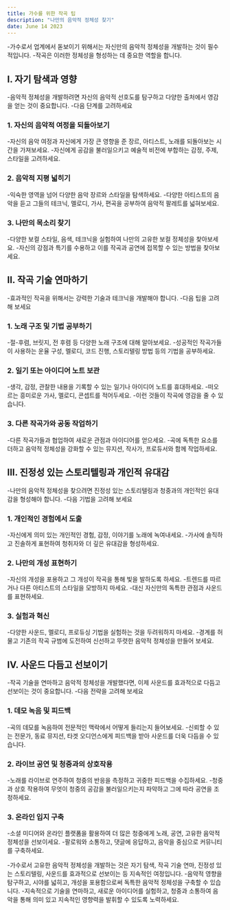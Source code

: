```yaml
---
title: 가수를 위한 작곡 팁
description: "나만의 음악적 정체성 찾기"
date: June 14 2023
---
```



-가수로서 업계에서 돋보이기 위해서는 자신만의 음악적 정체성을 개발하는 것이 필수적입니다. 
-작곡은 이러한 정체성을 형성하는 데 중요한 역할을 합니다.

## I. 자기 탐색과 영향
-음악적 정체성을 개발하려면 자신의 음악적 선호도를 탐구하고 다양한 출처에서 영감을 얻는 것이 중요합니다. 
-다음 단계를 고려하세요

### 1. 자신의 음악적 여정을 되돌아보기
-자신의 음악 여정과 자신에게 가장 큰 영향을 준 장르, 아티스트, 노래를 되돌아보는 시간을 가져보세요.
-자신에게 공감을 불러일으키고 예술적 비전에 부합하는 감정, 주제, 스타일을 고려하세요.
### 2. 음악적 지평 넓히기
-익숙한 영역을 넘어 다양한 음악 장르와 스타일을 탐색하세요.
-다양한 아티스트의 음악을 듣고 그들의 테크닉, 멜로디, 가사, 편곡을 공부하여 음악적 팔레트를 넓혀보세요.
### 3. 나만의 목소리 찾기
-다양한 보컬 스타일, 음색, 테크닉을 실험하여 나만의 고유한 보컬 정체성을 찾아보세요.
-자신의 강점과 특기를 수용하고 이를 작곡과 공연에 접목할 수 있는 방법을 찾아보세요.
## II. 작곡 기술 연마하기
-효과적인 작곡을 위해서는 강력한 기술과 테크닉을 개발해야 합니다. 
-다음 팁을 고려해 보세요

### 1. 노래 구조 및 기법 공부하기
-절-후렴, 브릿지, 전 후렴 등 다양한 노래 구조에 대해 알아보세요.
-성공적인 작곡가들이 사용하는 운율 구성, 멜로디, 코드 진행, 스토리텔링 방법 등의 기법을 공부하세요.
### 2. 일기 또는 아이디어 노트 보관
-생각, 감정, 관찰한 내용을 기록할 수 있는 일기나 아이디어 노트를 휴대하세요.
-떠오르는 흥미로운 가사, 멜로디, 콘셉트를 적어두세요. 
-이런 것들이 작곡에 영감을 줄 수 있습니다.
### 3. 다른 작곡가와 공동 작업하기
-다른 작곡가들과 협업하여 새로운 관점과 아이디어를 얻으세요.
-곡에 독특한 요소를 더하고 음악적 정체성을 강화할 수 있는 뮤지션, 작사가, 프로듀서와 함께 작업하세요.
## III. 진정성 있는 스토리텔링과 개인적 유대감
-나만의 음악적 정체성을 찾으려면 진정성 있는 스토리텔링과 청중과의 개인적인 유대감을 형성해야 합니다. 
-다음 기법을 고려해 보세요

### 1. 개인적인 경험에서 도출
-자신에게 의미 있는 개인적인 경험, 감정, 이야기를 노래에 녹여내세요.
-가사에 솔직하고 진솔하게 표현하여 청취자와 더 깊은 유대감을 형성하세요.
### 2. 나만의 개성 표현하기
-자신의 개성을 포용하고 그 개성이 작곡을 통해 빛을 발하도록 하세요.
-트렌드를 따르거나 다른 아티스트의 스타일을 모방하지 마세요. 
-대신 자신만의 독특한 관점과 사운드를 표현하세요.
### 3. 실험과 혁신
-다양한 사운드, 멜로디, 프로듀싱 기법을 실험하는 것을 두려워하지 마세요.
-경계를 허물고 기존의 작곡 규범에 도전하여 신선하고 뚜렷한 음악적 정체성을 만들어 보세요.
## IV. 사운드 다듬고 선보이기
-작곡 기술을 연마하고 음악적 정체성을 개발했다면, 이제 사운드를 효과적으로 다듬고 선보이는 것이 중요합니다. 
-다음 전략을 고려해 보세요

### 1. 데모 녹음 및 피드백
-곡의 데모를 녹음하여 전문적인 맥락에서 어떻게 들리는지 들어보세요.
-신뢰할 수 있는 전문가, 동료 뮤지션, 타겟 오디언스에게 피드백을 받아 사운드를 더욱 다듬을 수 있습니다.
### 2. 라이브 공연 및 청중과의 상호작용
-노래를 라이브로 연주하여 청중의 반응을 측정하고 귀중한 피드백을 수집하세요.
-청중과 상호 작용하여 무엇이 청중의 공감을 불러일으키는지 파악하고 그에 따라 공연을 조정하세요.
### 3. 온라인 입지 구축
-소셜 미디어와 온라인 플랫폼을 활용하여 더 많은 청중에게 노래, 공연, 고유한 음악적 정체성을 선보이세요.
-팔로워와 소통하고, 댓글에 응답하고, 음악을 중심으로 커뮤니티를 구축하세요.

-가수로서 고유한 음악적 정체성을 개발하는 것은 자기 탐색, 작곡 기술 연마, 진정성 있는 스토리텔링, 사운드를 효과적으로 선보이는 등 지속적인 여정입니다. 
-음악적 영향을 탐구하고, 시야를 넓히고, 개성을 포용함으로써 독특한 음악적 정체성을 구축할 수 있습니다. 
-지속적으로 기술을 연마하고, 새로운 아이디어를 실험하고, 청중과 소통하여 음악을 통해 의미 있고 지속적인 영향력을 발휘할 수 있도록 노력하세요.